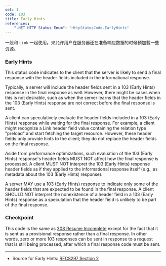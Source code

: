 ```yaml
---
set: 1
code: 103
title: Early Hints
references:
    ".NET HTTP Status Enum": "HttpStatusCode.EarlyHints"
---
```


<CodeTitle code={code} title={title} />

一般和 `Link` 一起使用，来允许用户在服务器还在准备响应数据的时候预加载一些资源。

### Early Hints

This status code indicates to the client that the server is likely to send a final response with the header fields included in the informational response.

Typically, a server will include the header fields sent in a 103 (Early Hints) response in the final response as well.  However, there might be cases when this is not desirable, such as when the server learns that the header fields in the 103 (Early Hints) response are not correct before the final response is sent.

A client can speculatively evaluate the header fields included in a 103 (Early Hints) response while waiting for the final response.  For example, a client might recognize a Link header field value containing the relation type "preload" and start fetching the target resource.  However, these header fields only provide hints to the client; they do not replace the header fields on the final response.

Aside from performance optimizations, such evaluation of the 103 (Early Hints) response's header fields MUST NOT affect how the final response is processed.  A client MUST NOT interpret the 103 (Early Hints) response header fields as if they applied to the informational response itself (e.g., as metadata about the 103 (Early Hints) response).

A server MAY use a 103 (Early Hints) response to indicate only some of the header fields that are expected to be found in the final response.  A client SHOULD NOT interpret the nonexistence of a header field in a 103 (Early Hints) response as a speculation that the header field is unlikely to be part of the final response.

### Checkpoint

This code is the same as [308 Resume Incomplete](/308#resume-incomplete) except for the fact that it is sent
as a provisional response rather than a final response.
In other words, zero or more 103 responses can be sent in response to a request
that is still being processed, after which a final response code must be sent.

---

* Source for Early Hints: [RFC8297 Section 2][1]

[1]: <https://tools.ietf.org/html/rfc8297#section-2>
